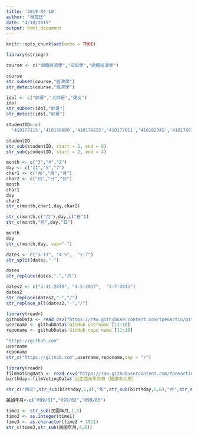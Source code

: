 ```yaml
---
title: '2019-04-10'
author: "林茂廷"
date: "4/10/2019"
output: html_document
---
```


```r
knitr::opts_chunk$set(echo = TRUE)
```

```r
library(stringr)
```

```r
course <- c("個體經濟學","投資學","總體經濟學")
```

```r
course
str_subset(course,"經濟學")
str_detect(course,"經濟學")
```
```r
idol <- c("帥哥","大帥哥","美女")
idol
str_subset(idol,"帥哥")
str_detect(idol,"帥哥")
```
```r
studentID<-c(
  '410177115','410176080','410174233','410177011','410182045','410176014')
```

```r
studentID
str_sub(studentID, start = 5, end = 6)
str_sub(studentID, start = 2, end = 4)
```
```r
month <- c("3","4","2")
day <- c("11","5","7")
char1 <- c("月","月","月")
char2 <- c("日","日","日")
month
char1
day 
char2
str_c(month,char1,day,char2)
```
```r
str_c(month,c("月"),day,c("日"))
str_c(month,"月",day,"日")
```
```r
month
day
str_c(month,day, sep="-")
```
```r
dates <- c("3-11", "4-5",  "2-7")
str_split(dates,"-")
```
```r
dates
str_replace(dates,"-","月")
```
```r
dates2 <- c("3-11-2019", "4-5-2017",  "2-7-2015")
dates2
str_replace(dates2,"-","/")
str_replace_all(dates2,"-","/")
```
```r
library(readr)
githubData <- read_csv("https://raw.githubusercontent.com/tpemartin/github-data/master/githubData.csv")
username <- githubData$`GitHub username`[11:16]
reponame <- githubData$`GitHub repo name`[11:16]
```
```r
"https://github.com"
username
reponame
str_c("https://github.com",username,reponame,sep = "/")
```
```r
library(readr)
filmVotingData <- read_csv("https://raw.githubusercontent.com/tpemartin/github-data/master/%E7%AC%AC%E4%B8%89%E5%B1%86%E7%B6%93%E6%BF%9F%E6%92%AD%E5%AE%A2%E7%AB%B6%E8%B3%BD%E5%8F%83%E8%B3%BD%E4%BD%9C%E5%93%81%E6%8A%95%E7%A5%A8%E7%B5%90%E6%9E%9C%E6%A8%A3%E6%9C%AC%20-%20Sheet1.csv")
birthday<-filmVotingData$`出生西元年月日（驗證本人用）`
```
```r
str_c("西元",str_sub(birthday,1,4),"年",str_sub(birthday,5,6),"月",str_sub(birthday,7,8),"日")
```

```r
民國年月<-c("099/01","099/02","099/03")
```
```r
time1 <- str_sub(民國年月,1,3)
time2 <- as.integer(time1)
time3 <- as.character(time2 + 1911) 
str_c(time3,str_sub(民國年月,4,6))
```


